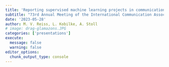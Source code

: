 ```yaml
---
title: 'Reporting supervised machine learning projects in communication science – A framework for transparent documentation on the example of text classification'
subtitle: "73rd Annual Meeting of the International Communication Association, Toronto, Canada"
date: '2023-05-28'
author: M. V. Reiss, L. Kobilke, A. Stoll
# image: drag-glamazons.JPG
categories: ['presentations']
execute: 
  message: false
  warning: false
editor_options: 
  chunk_output_type: console
---
```

